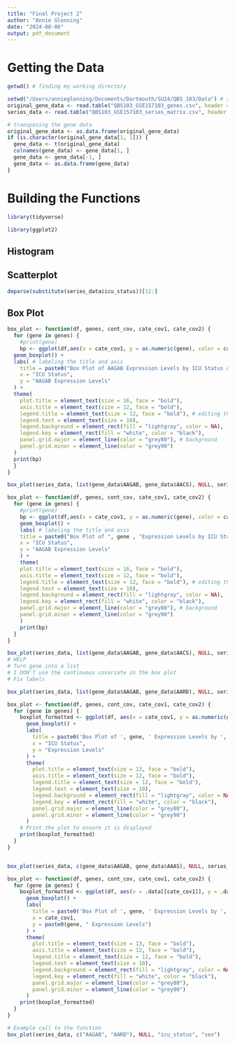 ```yaml
---
title: "Final Project 2"
author: "Annie Glenning"
date: "2024-08-06"
output: pdf_document
---
```

# Getting the Data

```r
getwd() # finding my working directory 
```

```r
setwd("/Users/annieglenning/Documents/Dartmouth/SU24/QBS_103/Data") # set my working directory to where the data is stored
original_gene_data <- read.table("QBS103_GSE157103_genes.csv", header = TRUE, sep = ",") # reading in the data
series_data <- read.table("QBS103_GSE157103_series_matrix.csv", header = TRUE, sep = ",") # reading in the data
```

```r
# transposing the gene data 
original_gene_data <- as.data.frame(original_gene_data)
if (is.character(original_gene_data[1, 1])) {
  gene_data <- t(original_gene_data)
  colnames(gene_data) <- gene_data[1, ]
  gene_data <- gene_data[-1, ]
  gene_data <- as.data.frame(gene_data)
}
```

# Building the Functions 

```r
library(tidyverse) 
```

```r
library(ggplot2)
```

## Histogram 

## Scatterplot 
```r
deparse(substitute(series_data$icu_status))[12:]  
```


## Box Plot
```r
box_plot <- function(df, genes, cont_cov, cate_cov1, cate_cov2) {
  for (gene in genes) {
    #print(gene)
    bp <- ggplot(df,aes(x = cate_cov1, y = as.numeric(gene), color = cate_cov2)) +
  geom_boxplot() +
  labs( # labeling the title and axis 
    title = paste0("Box Plot of AAGAB Expression Levels by ICU Status and {Sex}"),
    x = "ICU Status", 
    y = "AAGAB Expression Levels"
  ) +
  theme(
    plot.title = element_text(size = 16, face = "bold"),
    axis.title = element_text(size = 12, face = "bold"),
    legend.title = element_text(size = 12, face = "bold"), # editing the legend 
    legend.text = element_text(size = 10),
    legend.background = element_rect(fill = "lightgray", color = NA), 
    legend.key = element_rect(fill = "white", color = "black"),
    panel.grid.major = element_line(color = "grey80"), # background 
    panel.grid.minor = element_line(color = "grey90")
  ) 
  print(bp)
  }
}

box_plot(series_data, list(gene_data$AAGAB, gene_data$AACS), NULL, series_data$icu_status, series_data$sex)
```


```r
box_plot <- function(df, genes, cont_cov, cate_cov1, cate_cov2) {
  for (gene in genes) {
    #print(gene)
    bp <- ggplot(df,aes(x = cate_cov1, y = as.numeric(gene), color = cate_cov2)) +
    geom_boxplot() +
    labs( # labeling the title and axis 
    title = paste0("Box Plot of ", gene , "Expression Levels by ICU Status and {Sex}"),
    x = "ICU Status", 
    y = "AAGAB Expression Levels"
    ) +
    theme(
    plot.title = element_text(size = 16, face = "bold"),
    axis.title = element_text(size = 12, face = "bold"),
    legend.title = element_text(size = 12, face = "bold"), # editing the legend 
    legend.text = element_text(size = 10),
    legend.background = element_rect(fill = "lightgray", color = NA), 
    legend.key = element_rect(fill = "white", color = "black"),
    panel.grid.major = element_line(color = "grey80"), # background 
    panel.grid.minor = element_line(color = "grey90")
    ) 
    print(bp)
  }
}

box_plot(series_data, list(gene_data$AAGAB, gene_data$AACS), NULL, series_data$icu_status, series_data$sex)
# HELP
# Turn gene into a list
# I DON'T use the continuous covariate in the box plot
# Fix labels 

box_plot(series_data, list(gene_data$AAGAB, gene_data$AARD), NULL, series_data$icu_status, series_data$sex)

```

```r
box_plot <- function(df, genes, cont_cov, cate_cov1, cate_cov2) {
  for (gene in genes) {
    boxplot_formatted <- ggplot(df, aes(x = cate_cov1, y = as.numeric(gene), color = cate_cov2)) +
      geom_boxplot() +
      labs(
        title = paste0('Box Plot of ', gene, ' Expression Levels by ', {{cate_cov1}}, ' ICU Status and ', cate_cov2),
        x = "ICU Status", 
        y = "Expression Levels"
      ) +
      theme(
        plot.title = element_text(size = 13, face = "bold"),
        axis.title = element_text(size = 12, face = "bold"),
        legend.title = element_text(size = 12, face = "bold"),
        legend.text = element_text(size = 10),
        legend.background = element_rect(fill = "lightgray", color = NA), 
        legend.key = element_rect(fill = "white", color = "black"),
        panel.grid.major = element_line(color = "grey80"),
        panel.grid.minor = element_line(color = "grey90")
      )
    # Print the plot to ensure it is displayed
    print(boxplot_formatted)
  }
}


box_plot(series_data, c(gene_data$AAGAB, gene_data$AAAS), NULL, series_data$icu_status, series_data$sex)

```


```r
box_plot <- function(df, genes, cont_cov, cate_cov1, cate_cov2) {
  for (gene in genes) {
    boxplot_formatted <- ggplot(df, aes(x = .data[[cate_cov1]], y = .data[[gene]], color = .data[[cate_cov2]])) +
      geom_boxplot() +
      labs(
        title = paste0('Box Plot of ', gene, ' Expression Levels by ', cate_cov1, ' and ', cate_cov2),
        x = cate_cov1,
        y = paste0(gene, " Expression Levels")
      ) +
      theme(
        plot.title = element_text(size = 13, face = "bold"),
        axis.title = element_text(size = 12, face = "bold"),
        legend.title = element_text(size = 12, face = "bold"),
        legend.text = element_text(size = 10),
        legend.background = element_rect(fill = "lightgray", color = NA), 
        legend.key = element_rect(fill = "white", color = "black"),
        panel.grid.major = element_line(color = "grey80"),
        panel.grid.minor = element_line(color = "grey90")
      )
    print(boxplot_formatted)
  }
}

# Example call to the function
box_plot(series_data, c("AAGAB", "AARD"), NULL, "icu_status", "sex")


```



